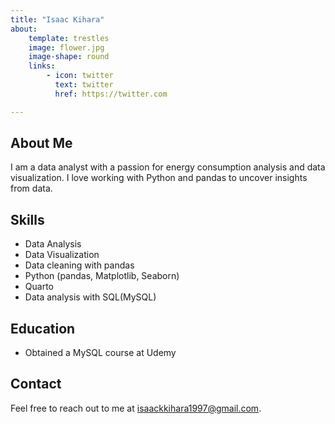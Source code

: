 ```yaml
---
title: "Isaac Kihara"
about:
    template: trestles
    image: flower.jpg
    image-shape: round
    links:
        - icon: twitter
          text: twitter
          href: https://twitter.com

---
```




## About Me

I am a data analyst with a passion for energy consumption analysis and data visualization. I love working with Python and pandas to uncover insights from data.

## Skills

- Data Analysis
- Data Visualization
- Data cleaning with pandas
- Python (pandas, Matplotlib, Seaborn)
- Quarto
- Data analysis with SQL(MySQL)

## Education
- Obtained a MySQL course at Udemy

## Contact

Feel free to reach out to me at [isaackkihara1997@gmail.com](mailto:email@example.com).
